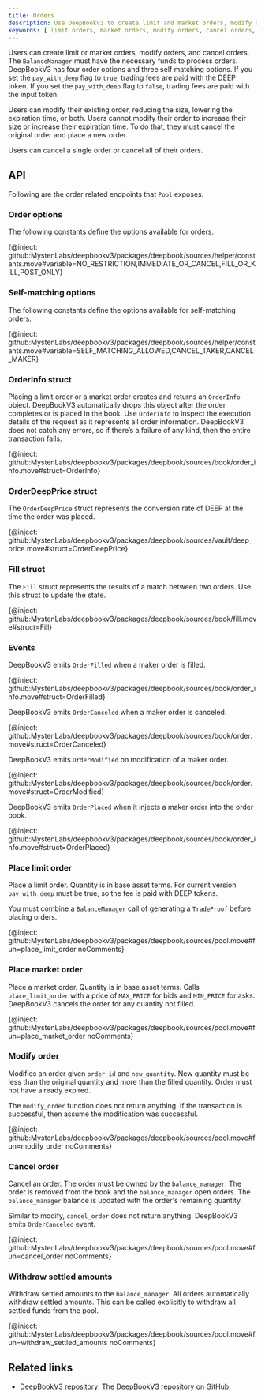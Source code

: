 ```yaml
---
title: Orders
description: Use DeepBookV3 to create limit and market orders, modify orders, or cancel orders. 
keywords: [ limit orders, market orders, modify orders, cancel orders, balancemanager, deepbookv3, pay_with_deep, DEEP token, reduce order size, lower expiration time, order options, self-matching options, orderinfo, orderdeepprice, fill, events, place market order, withdraw amount, withdraw settled amount ]
---
```


Users can create limit or market orders, modify orders, and cancel orders. The `BalanceManager` must have the necessary funds to process orders. DeepBookV3 has four order options and three self matching options. If you set the `pay_with_deep` flag to `true`, trading fees are paid with the DEEP token. If you set the `pay_with_deep` flag to `false`, trading fees are paid with the input token.

Users can modify their existing order, reducing the size, lowering the expiration time, or both. Users cannot modify their order to increase their size or increase their expiration time. To do that, they must cancel the original order and place a new order.

Users can cancel a single order or cancel all of their orders.

## API

Following are the order related endpoints that `Pool` exposes.

### Order options

The following constants define the options available for orders.

{@inject: github:MystenLabs/deepbookv3/packages/deepbook/sources/helper/constants.move#variable=NO_RESTRICTION,IMMEDIATE_OR_CANCEL,FILL_OR_KILL,POST_ONLY}

### Self-matching options

The following constants define the options available for self-matching orders.

{@inject: github:MystenLabs/deepbookv3/packages/deepbook/sources/helper/constants.move#variable=SELF_MATCHING_ALLOWED,CANCEL_TAKER,CANCEL_MAKER}

### OrderInfo struct

Placing a limit order or a market order creates and returns an `OrderInfo` object. DeepBookV3 automatically drops this object after the order completes or is placed in the book. Use `OrderInfo` to inspect the execution details of the request as it represents all order information. DeepBookV3 does not catch any errors, so if there’s a failure of any kind, then the entire transaction fails.

{@inject: github:MystenLabs/deepbookv3/packages/deepbook/sources/book/order_info.move#struct=OrderInfo}

### OrderDeepPrice struct

The `OrderDeepPrice` struct represents the conversion rate of DEEP at the time the order was placed.

{@inject: github:MystenLabs/deepbookv3/packages/deepbook/sources/vault/deep_price.move#struct=OrderDeepPrice}

### Fill struct

The `Fill` struct represents the results of a match between two orders. Use this struct to update the state.

{@inject: github:MystenLabs/deepbookv3/packages/deepbook/sources/book/fill.move#struct=Fill}

### Events

DeepBookV3 emits `OrderFilled` when a maker order is filled.

{@inject: github:MystenLabs/deepbookv3/packages/deepbook/sources/book/order_info.move#struct=OrderFilled}

DeepBookV3 emits `OrderCanceled` when a maker order is canceled.

{@inject: github:MystenLabs/deepbookv3/packages/deepbook/sources/book/order.move#struct=OrderCanceled}

DeepBookV3 emits `OrderModified` on modification of a maker order.

{@inject: github:MystenLabs/deepbookv3/packages/deepbook/sources/book/order.move#struct=OrderModified}

DeepBookV3 emits `OrderPlaced` when it injects a maker order into the order book.

{@inject: github:MystenLabs/deepbookv3/packages/deepbook/sources/book/order_info.move#struct=OrderPlaced}

### Place limit order

Place a limit order. Quantity is in base asset terms. For current version `pay_with_deep` must be true, so the 
fee is paid with DEEP tokens. 

You must combine a `BalanceManager` call of generating a `TradeProof` before placing orders.

{@inject: github:MystenLabs/deepbookv3/packages/deepbook/sources/pool.move#fun=place_limit_order noComments}

### Place market order

Place a market order. Quantity is in base asset terms. Calls `place_limit_order` with a price of `MAX_PRICE` for bids and `MIN_PRICE` for asks. DeepBookV3 cancels the order for any quantity not filled.

{@inject: github:MystenLabs/deepbookv3/packages/deepbook/sources/pool.move#fun=place_market_order noComments}

### Modify order

Modifies an order given `order_id` and `new_quantity`. New quantity must be less than the original quantity and more than the filled quantity. Order must not have already expired.

The `modify_order` function does not return anything. If the transaction is successful, then assume the modification was successful.

{@inject: github:MystenLabs/deepbookv3/packages/deepbook/sources/pool.move#fun=modify_order noComments}

### Cancel order

Cancel an order. The order must be owned by the `balance_manager`. The order is removed from the book and the `balance_manager` open orders. The `balance_manager` balance is updated with the order's remaining quantity.

Similar to modify, `cancel_order` does not return anything. DeepBookV3 emits `OrderCanceled` event.

{@inject: github:MystenLabs/deepbookv3/packages/deepbook/sources/pool.move#fun=cancel_order noComments}

### Withdraw settled amounts

Withdraw settled amounts to the `balance_manager`. All orders automatically withdraw settled amounts. This can be called explicitly to withdraw all settled funds from the pool.

{@inject: github:MystenLabs/deepbookv3/packages/deepbook/sources/pool.move#fun=withdraw_settled_amounts noComments}

## Related links

- [DeepBookV3 repository](https://github.com/MystenLabs/deepbookv3): The DeepBookV3 repository on GitHub.
